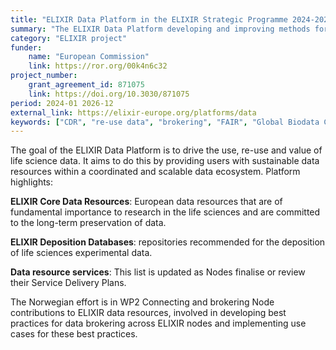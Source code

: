 ```yaml
---
title: "ELIXIR Data Platform in the ELIXIR Strategic Programme 2024-2028"
summary: "The ELIXIR Data Platform developing and improving methods for brokering data contributions, promoting innovative credit attribution systems, and enhancing and automating data curation practices for FAIRification of existing data."
category: "ELIXIR project"
funder:
    name: "European Commission"
    link: https://ror.org/00k4n6c32
project_number:
    grant_agreement_id: 871075
    link: https://doi.org/10.3030/871075
period: 2024-01 2026-12
external_link: https://elixir-europe.org/platforms/data
keywords: ["CDR", "re-use data", "brokering", "FAIR", "Global Biodata Coalition"]
---
```

The goal of the ELIXIR Data Platform is to drive the use, re-use and value of life science data. It aims to do this by providing users with sustainable data resources within a coordinated and scalable data ecosystem.
Platform highlights:

**ELIXIR Core Data Resources**: European data resources that are of fundamental importance to research in the life sciences and are committed to the long-term preservation of data.

**ELIXIR Deposition Databases**: repositories recommended for the deposition of life sciences experimental data.

**Data resource services**: This list is updated as Nodes finalise or review their Service Delivery Plans.

The Norwegian effort is in WP2 Connecting and brokering Node contributions to ELIXIR data resources, involved in developing best practices for data brokering across ELIXIR nodes and implementing use cases for these best practices.
